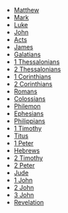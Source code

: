 <Initial text="Chronological Order"/>

* [Matthew](/bible/new-testament/gospels/matthew)
* [Mark](/bible/new-testament/gospels/mark)
* [Luke](/bible/new-testament/gospels/luke)
* [John](/bible/new-testament/gospels/john)
* [Acts](/bible/new-testament/acts)
* [James](/bible/new-testament/epistles/james)
* [Galatians](/bible/new-testament/epistles/galatians)
* [1 Thessalonians](/bible/new-testament/epistles/1-thessalonians)
* [2 Thessalonians](/bible/new-testament/epistles/2-thessalonians)
* [1 Corinthians](/bible/new-testament/epistles/1-corinthians)
* [2 Corinthians](/bible/new-testament/epistles/2-corinthians)
* [Romans](/bible/new-testament/epistles/romans)
* [Colossians](/bible/new-testament/epistles/colossians)
* [Philemon](/bible/new-testament/epistles/philemon)
* [Ephesians](/bible/new-testament/epistles/ephesians)
* [Philippians](/bible/new-testament/epistles/philippians)
* [1 Timothy](/bible/new-testament/epistles/1-timothy)
* [Titus](/bible/new-testament/epistles/titus)
* [1 Peter](/bible/new-testament/epistles/1-peter)
* [Hebrews](/bible/new-testament/epistles/hebrews)
* [2 Timothy](/bible/new-testament/epistles/2-timothy)
* [2 Peter](/bible/new-testament/epistles/2-peter)
* [Jude](/bible/new-testament/epistles/jude)
* [1 John](/bible/new-testament/epistles/1-john)
* [2 John](/bible/new-testament/epistles/2-john)
* [3 John](/bible/new-testament/epistles/3-john)
* [Revelation](/bible/new-testament/revelation)

